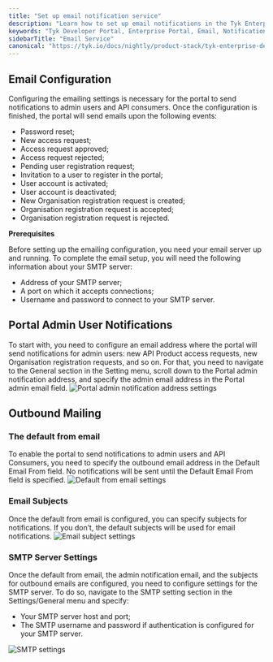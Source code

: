 ```yaml
---
title: "Set up email notification service"
description: "Learn how to set up email notifications in the Tyk Enterprise Developer Portal."
keywords: "Tyk Developer Portal, Enterprise Portal, Email, Notifications"
sidebarTitle: "Email Service"
canonical: "https://tyk.io/docs/nightly/product-stack/tyk-enterprise-developer-portal/getting-started/setup-email-notifications"
---
```


## Email Configuration

Configuring the emailing settings is necessary for the portal to send notifications to admin users and API consumers.
Once the configuration is finished, the portal will send emails upon the following events:
* Password reset;
* New access request;
* Access request approved;
* Access request rejected;
* Pending user registration request;
* Invitation to a user to register in the portal;
* User account is activated;
* User account is deactivated;
* New Organisation registration request is created;
* Organisation registration request is accepted;
* Organisation registration request is rejected.


**Prerequisites**

Before setting up the emailing configuration, you need your email server up and running.
To complete the email setup, you will need the following information about your SMTP server:
* Address of your SMTP server;
* A port on which it accepts connections;
* Username and password to connect to your SMTP server.

## Portal Admin User Notifications

To start with, you need to configure an email address where the portal will send notifications for admin users: new API Product access requests, new Organisation registration requests, and so on.
For that, you need to navigate to the General section in the Setting menu, scroll down to the Portal admin notification address, and specify the admin email address in the Portal admin email field.
<img src="/img/dashboard/portal-management/enterprise-portal/admin_email_settings.png" alt="Portal admin notification address settings" />

## Outbound Mailing 

### The default from email

To enable the portal to send notifications to admin users and API Consumers, you need to specify the outbound email address in the Default Email From field.
No notifications will be sent until the Default Email From field is specified.
<img src="/img/dashboard/portal-management/enterprise-portal/default_from_email_settings.png" alt="Default from email settings" />

### Email Subjects

Once the default from email is configured, you can specify subjects for notifications.
If you don’t, the default subjects will be used for email notifications.
<img src="/img/dashboard/portal-management/enterprise-portal/email_subjects_settings.png" alt="Email subject settings" />

### SMTP Server Settings

Once the default from email, the admin notification email, and the subjects for outbound emails are configured, you need to configure settings for the SMTP server.
To do so, navigate to the SMTP setting section in the Settings/General menu and specify:
* Your SMTP server host and port;
* The SMTP username and password if authentication is configured for your SMTP server. 
<img src="/img/dashboard/portal-management/enterprise-portal/smtp_settings.png" alt="SMTP settings" />

